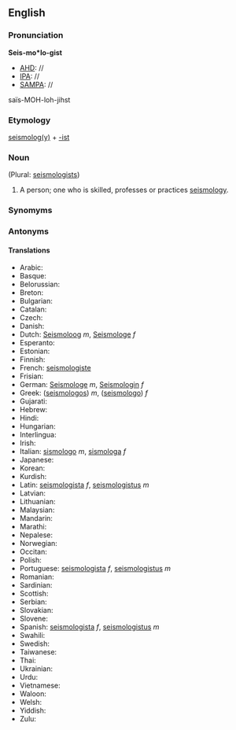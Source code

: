 ==English==
===Pronunciation===
'''Seis-mo*lo-gist'''
*[[AHD]]: //
*[[IPA]]: //
*[[SAMPA]]: //
sa&iuml;s-MOH-loh-jihst

===Etymology===

[[seismology|seismolog(y)]] + [[-ist]]

=== Noun ===
(Plural: [[seismologists]])

#A person; one who is skilled, professes or practices [[seismology]]. 
===Synomyms===
===Antonyms===
====Translations====
*Arabic:
*Basque:
*Belorussian:
*Breton:
*Bulgarian:
*Catalan:
*Czech:
*Danish:
*Dutch: [[Seismoloog]] ''m'', [[Seismologe]] ''f''
*Esperanto:
*Estonian:
*Finnish:
*French: [[seismologiste]]
*Frisian:
*German: [[Seismologe]] ''m'', [[Seismologin]] ''f''
*Greek: ([[seismologos]]) ''m'', ([[seismologo]]) ''f''
*Gujarati:
*Hebrew:
*Hindi:
*Hungarian:
*Interlingua:
*Irish:
*Italian: [[sismologo]] ''m'', [[sismologa]] ''f''
*Japanese:
*Korean:
*Kurdish:
*Latin: [[seismologista]] ''f'', [[seismologistus]] ''m''
*Latvian:
*Lithuanian:
*Malaysian:
*Mandarin:
*Marathi:
*Nepalese:
*Norwegian:
*Occitan:
*Polish:
*Portuguese: [[seismologista]] ''f'', [[seismologistus]] ''m''
*Romanian:
*Sardinian:
*Scottish:
*Serbian:
*Slovakian:
*Slovene:
*Spanish: [[seismologista]] ''f'', [[seismologistus]] ''m''
*Swahili:
*Swedish:
*Taiwanese:
*Thai:
*Ukrainian:
*Urdu:
*Vietnamese:
*Waloon:
*Welsh:
*Yiddish:
*Zulu: